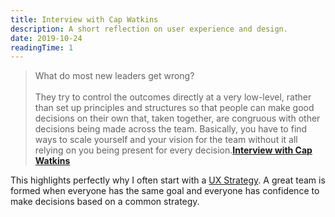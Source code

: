 ```yaml
---
title: Interview with Cap Watkins
description: A short reflection on user experience and design.
date: 2019-10-24
readingTime: 1
---
```


>What do most new leaders get wrong?<br /><br />
They try to control the outcomes directly at a very low-level, rather than set up principles and structures so that people can make good decisions on their own that, taken together, are congruous with other decisions being made across the team. Basically, you have to find ways to scale yourself and your vision for the team without it all relying on you being present for every decision.**[Interview with Cap Watkins](https://medium.com/leading-design/interview-with-7f159c75d412)**

This highlights perfectly why I often start with a [UX Strategy](/uxstrategy). A great team is formed when everyone has the same goal and everyone has confidence to make decisions based on a common strategy.